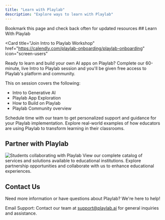 ```yaml
---
title: "Learn with Playlab"
description: "Explore ways to learn with Playlab"
---
```

<Note>
Bookmark this page and check back often for updated resources
</Note>
## <Icon icon="book" size="24" className="inline-block align-text-bottom" /> Learn With Playlab

<Card
  title="Join Intro to Playlab Workshop"
  href="https://calendly.com/playlab-onboarding/playlab-onboarding"
  icon="screen-users"
>
Ready to learn and build your own AI apps on Playlab? Complete our 60-minute, live Intro to Playlab session and you'll be given free access to Playlab's platform and community.

This on session covers the following:

- Intro to Generative AI
- Playlab App Exploration
- How to Build on Playlab
- Playlab Community overview
</Card>

<CardGroup cols={3}>
  <Card title="Join Playlab Office Hours" icon="calendar" href="https://calendly.com/playlab-onboarding/new-meeting" className="bg-blue-50">
    Schedule time with our team to get personalized support and guidance for your Playlab implementation.
  </Card>
  <Card title="Read A Playlab Case Study" icon="file-lines" href="https://www.playlab.ai/case-studies" className="bg-yellow-50">
    Explore real-world examples of how educators are using Playlab to transform learning in their classrooms.
  </Card>

</CardGroup>

## <Icon icon="handshake" size="24" className="inline-block align-text-bottom" /> Partner with Playlab

<img src="/images/learn1-min.JPG" alt="Students collaborating with Playlab" className="rounded-lg shadow-md mb-6" />

<CardGroup cols={2}>
  <Card title="Playlab Offerings" icon="list-check" href="https://bit.ly/PlaylabOfferings" className="bg-indigo-50">
    View our complete catalog of services and solutions available to educational institutions.
  </Card>
  <Card title="Partner with Playlab" icon="handshake" href="https://playlabai.notion.site/1d5a9d3778c5803bb0f9cba854cc7133" className="bg-purple-50">
    Explore partnership opportunities and collaborate with us to enhance educational experiences.
  </Card>

</CardGroup>

## <Icon icon="envelope" size="24" className="inline-block align-text-bottom" /> Contact Us

Need more information or have questions about Playlab? We're here to help!

Email Support: Contact our team at [support@playlab.ai](mailto:support@playlab.ai) for general inquiries and assistance.